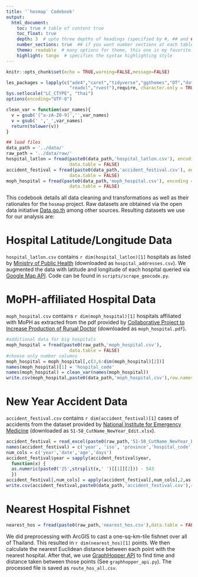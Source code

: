 ---
title: '`hosmap` Codebook'
output: 
  html_document:
    toc: true # table of content true
    toc_float: true
    depth: 3  # upto three depths of headings (specified by #, ## and ###)
    number_sections: true  ## if you want number sections at each table header
    theme: readable  # many options for theme, this one is my favorite.
    highlight: tango  # specifies the syntax highlighting style
---

```{r setup, include=FALSE}
knitr::opts_chunk$set(echo = TRUE,warning=FALSE,message=FALSE)
```

```{r load data, results='hide',echo=FALSE}
les_packages = lapply(c("ade4","caret","tidyverse","ggthemes","DT","data.table","dplyr",
                        "readxl","rvest"),require, character.only = TRUE)
Sys.setlocale("LC_CTYPE", "thai")
options(encoding="UTF-8")

clean_var = function(var_names){
  v = gsub('[^a-zA-Z0-9]','',var_names)
  v = gsub(' ','_',var_names)
  return(tolower(v))
}

## load files
data_path = '../data/'
raw_path = '../data/raw/'
hospital_latlon = fread(paste0(data_path,'hospital_latlon.csv'), encoding = 'UTF-8',
                        data.table = FALSE)
accident_festival = fread(paste0(data_path,'accident_festival.csv'), encoding = 'UTF-8',
                        data.table = FALSE)
moph_hospital = fread(paste0(data_path,'moph_hospital.csv'), encoding = 'UTF-8',
                        data.table = FALSE)
```

This codebook details all data cleaning and transformations as well as their rationales for the `hosmap` project. Raw datasets are obtained via the open data initiative [Data.go.th](https://data.go.th) among other sources. Resulting datasets we use for our analysis are:

# Hospital Latitude/Longitude Data

`hospital_latlon.csv` contains `r dim(hospital_latlon)[1]` hospitals as listed by [Ministry of Public Health](http://203.157.10.8/hcode_2014/p_export.php?p=3) (downloaded as `hospital_addresses.csv`). We augmented the data with latitude and longitude of each hospital queried via [Google Map API](https://cloud.google.com/maps-platform/). Code can be found in `scripts/scrape_geocode.py`.

# MoPH-affiliated Hospital Data

`moph_hospital.csv` contains `r dim(moph_hospital)[1]` hospitals affiliated with MoPH as extracted from the pdf provided by [Collaborative Project to Increase Production of Rurual Doctor](http://www.cpird.in.th/index.php/news_activity/news-info/172-data-phdb-hos-2560.html) (downloaded as `moph_hospital.pdf`).

```{r}
#additional data for big hospitals
moph_hospital = fread(paste0(raw_path,'moph_hospital.csv'),
                        data.table = FALSE)
#choose only number columns
moph_hospital = moph_hospital[,c(3,6:dim(moph_hospital)[2])]
names(moph_hospital)[1] = 'hospital_code'
names(moph_hospital) = clean_var(names(moph_hospital))
write.csv(moph_hospital,paste0(data_path,'moph_hospital.csv'),row.names = FALSE)
```

# New Year Accident Data

`accident_festival.csv` contains `r dim(accident_festival)[1]` cases of accidents from the dataset provided by [National Institute for Emergency Medicine](https://data.go.th/DatasetDetail.aspx?id=7d61f508-d2e1-4f0c-8408-dfde29f111f5) (downloaded as `51-58_CutName_NewYear_Edit.xlsx`).


```{r}
accident_festival = read_excel(paste0(raw_path,'51-58_CutName_NewYear_Edit.xlsx'))
names(accident_festival) = c('year', 'iso', 'province','hospital_code', 'hospital_name', 'date', 'time', 'sex', 'age', 'location', 'patient_status', 'vehicle_1', 'vehicle_2', 'belt', 'drinking', 'reporter', 'referral_flag', 'result', 'days')
num_cols = c('year','date','age','days')
accident_festival$year = sapply(accident_festival$year,
  function(x) {
  as.numeric(paste0('25',strsplit(x,' ')[[1]][2])) - 543
  })
accident_festival[,num_cols] = apply(accident_festival[,num_cols],2,as.numeric)
write.csv(accident_festival,paste0(data_path,'accident_festival.csv'),row.names = FALSE)
```

# Nearest Hospital Fishnet

```{r}
nearest_hos = fread(paste0(raw_path,'nearest_hos.csv'),data.table = FALSE)
```

We did preprocessing with ArcGIS to cast a one-sq-km-tile fishnet over all of Thailand. This resulted in `r dim(nearest_hos)[1]` points. We then calculate the nearest Euclidean distance between each point with the nearest hospital. After that, we use [GraphHopper API](https://graphhopper.com/api/1/docs/routing) to find time and distance taken between those points (See `graphhopper_api.py`). The processed file is saved as `route_hos_all.csv`.
